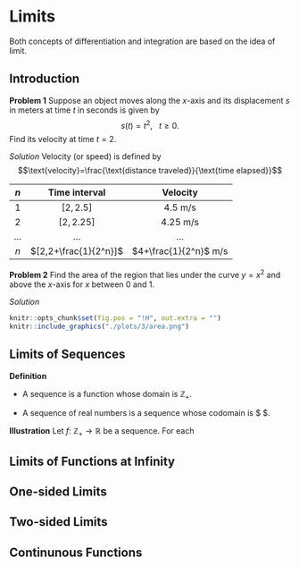 # Limits

Both concepts of differentiation and integration are based on the idea of limit.

## Introduction

**Problem 1** Suppose an object moves along the $x$-axis and its displacement $s$ in meters  at time $t$ in seconds is given by $$s(t)=t^2,~~~t\geq 0.$$
Find its velocity at time $t=2$.

*Solution* Velocity (or speed) is defined by 
$$\text{velocity}=\frac{\text{distance traveled}}{\text{time elapsed}}$$

| $n$ | Time interval | Velocity|
|:--:|:------------: |:-------:|
|$1$|$[2,2.5]$|$4.5$ m/s|
|$2$|$[2,2.25]$|$4.25$ m/s|
|...|...|...|
|$n$|$[2,2+\frac{1}{2^n}]$|$4+\frac{1}{2^n}$ m/s|

**Problem 2** Find the area of the region that lies under the curve $y=x^2$ and above the $x$-axis for $x$ between $0$ and $1$.

*Solution*
```r
knitr::opts_chunk$set(fig.pos = "!H", out.extra = "")
knitr::include_graphics("./plots/3/area.png")
```
\begin{equation}
\begin{aligned}
S_n&=\frac{1}{n}\cdot 0+\frac{1}{n}\cdot\left(\frac{1}{n}\right)^2+\frac{1}{n}\cdot\left(\frac{2}{n}\right)^2+\ldots+\frac{1}{n}\cdot\left(\frac{n-1}{n}\right)^2 \\
&=\frac{1}{3}-\frac{1}{2n}+\frac{1}{6n^2}
\end{aligned}
\end{equation}

## Limits of Sequences

**Definition**

- A sequence is a function whose domain is $\mathbb{Z}_+$.

- A sequence of real numbers is a sequence whose codomain is $
\mathbb{R}$.

**Illustration** Let $f:~ \mathbb{Z}_+\rightarrow \mathbb{R}$ be a sequence. For each 

## Limits of Functions at Infinity

## One-sided Limits

## Two-sided Limits

## Continunous Functions








